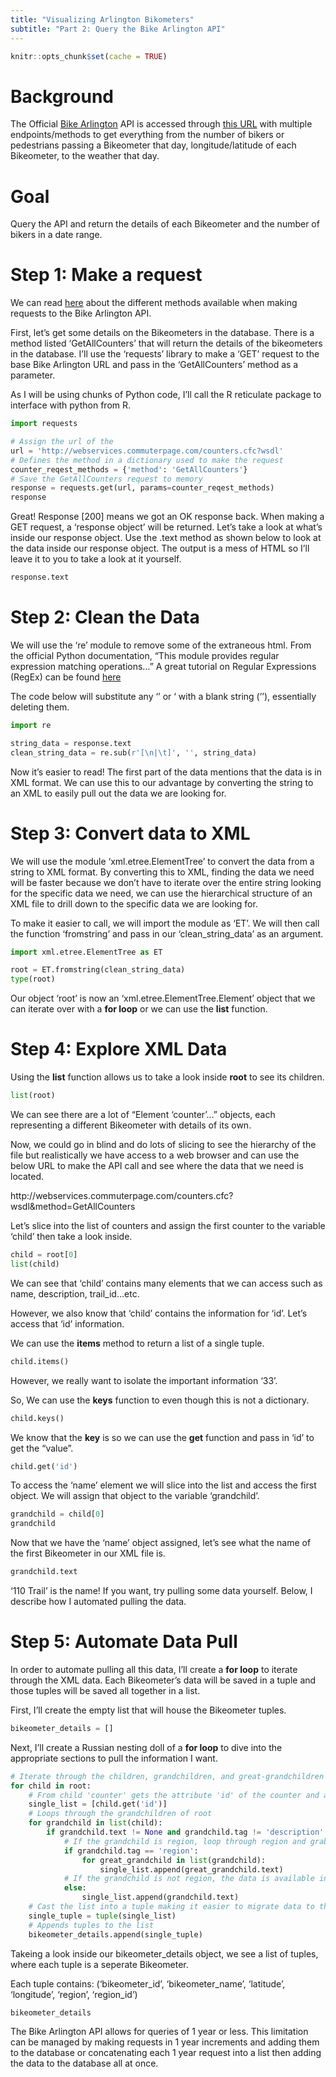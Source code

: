 ```yaml
---
title: "Visualizing Arlington Bikometers"
subtitle: "Part 2: Query the Bike Arlington API"
---
```


```r
knitr::opts_chunk$set(cache = TRUE)
```

# Background
The Official [Bike Arlington](http://counters.bikearlington.com/data-for-developers/) API is accessed through [this URL](http://webservices.commuterpage.com/counters.cfc?wsdl) with multiple endpoints/methods to get everything from the number of bikers or pedestrians passing a Bikeometer that day, longitude/latitude of each Bikeometer, to the weather that day.

# Goal
Query the API and return the details of each Bikeometer and the number of bikers in a date range.

# Step 1: Make a request
We can read [here](http://counters.bikearlington.com/bike/assets/File/Regional_bikearlington_webservices.pdf) about the different methods available when making requests to the Bike Arlington API.

First, let's get some details on the Bikeometers in the database. There is a method listed 'GetAllCounters' that will return the details of the bikeometers in the database. I'll use the 'requests' library to make a 'GET' request to the base Bike Arlington URL and pass in the 'GetAllCounters' method as a parameter.

As I will be using chunks of Python code, I'll call the R reticulate package to interface with python from R.

```python
import requests

# Assign the url of the 
url = 'http://webservices.commuterpage.com/counters.cfc?wsdl'
# Defines the method in a dictionary used to make the request
counter_reqest_methods = {'method': 'GetAllCounters'}
# Save the GetAllCounters request to memory
response = requests.get(url, params=counter_reqest_methods)
response
```

Great! Response [200] means we got an OK response back. When making a GET request, a 'response object' will be returned. Let's take a look at what's inside our response object. Use the .text method as shown below to look at the data inside our response object. The output is a mess of HTML so I'll leave it to you to take a look at it yourself.

```python
response.text
```

# Step 2: Clean the Data
We will use the 're' module to remove some of the extraneous html. From the official Python documentation, "This module provides regular expression matching operations..." A great tutorial on Regular Expressions (RegEx) can be found [here](https://realpython.com/regex-python/)

The code below will substitute any '\n' or '\t' with a blank string (''), essentially deleting them.

```python
import re

string_data = response.text
clean_string_data = re.sub(r'[\n|\t]', '', string_data)
```

Now it's easier to read! The first part of the data mentions that the data is in XML format. We can use this to our advantage by converting the string to an XML to easily pull out the data we are looking for.

# Step 3: Convert data to XML
We will use the module 'xml.etree.ElementTree' to convert the data from a string to XML format. By converting this to XML, finding the data we need will be faster because we don't have to iterate over the entire string looking for the specific data we need, we can use the hierarchical structure of an XML file to drill down to the specific data we are looking for.

To make it easier to call, we will import the module as 'ET'. We will then call the function 'fromstring' and pass in our 'clean_string_data' as an argument.

```python
import xml.etree.ElementTree as ET

root = ET.fromstring(clean_string_data)
type(root)
```

Our object 'root' is now an 'xml.etree.ElementTree.Element' object that we can iterate over with a **for loop** or we can use the **list** function.

# Step 4: Explore XML Data

Using the **list** function allows us to take a look inside **root** to see its children.
```python
list(root)
```

We can see there are a lot of "Element 'counter'..." objects, each representing a different Bikeometer with details of its own.

Now, we could go in blind and do lots of slicing to see the hierarchy of the file but realistically we have access to a web browser and can use the below URL to make the API call and see where the data that we need is located.

http://webservices.commuterpage.com/counters.cfc?wsdl&method=GetAllCounters

Let's slice into the list of counters and assign the first counter to the variable 'child' then take a look inside.

```python
child = root[0]
list(child)
```
We can see that 'child' contains many elements that we can access such as name, description, trail_id...etc.

However, we also know that 'child' contains the information for 'id'. Let's access that 'id' information.

We can use the **items** method to return a list of a single tuple.
```python
child.items()
```
However, we really want to isolate the important information '33'. 

So, We can use the **keys** function to even though this is not a dictionary.

```python
child.keys()
```
We know that the **key** is so we can use the **get** function and pass in 'id' to get the "value".
```python
child.get('id')
```
To access the 'name' element we will slice into the list and access the first object. We will assign that object to the variable 'grandchild'.
```python
grandchild = child[0]
grandchild
```
Now that we have the 'name' object assigned, let's see what the name of the first Bikeometer in our XML file is.
```python
grandchild.text
```
'110 Trail' is the name! If you want, try pulling some data yourself. Below, I describe how I automated pulling the data.

# Step 5: Automate Data Pull
In order to automate pulling all this data, I'll create a **for loop** to iterate through the XML data. Each Bikeometer's data will be saved in a tuple and those tuples will be saved all together in a list.

First, I'll create the empty list that will house the Bikeometer tuples.
```python
bikeometer_details = []
```
Next, I'll create a Russian nesting doll of a **for loop** to dive into the appropriate sections to pull the information I want.
```python
# Iterate through the children, grandchildren, and great-grandchildren and grab req data  
for child in root:
    # From child 'counter' gets the attribute 'id' of the counter and adds it to single_list
    single_list = [child.get('id')]
    # Loops through the grandchildren of root
    for grandchild in list(child):   
        if grandchild.text != None and grandchild.tag != 'description' and grandchild.tag != 'trail_id' and grandchild.tag != 'trail_name':
            # If the grandchild is region, loop through region and grab the grandchildren data
            if grandchild.tag == 'region':  
                for great_grandchild in list(grandchild): 
                    single_list.append(great_grandchild.text)
            # If the grandchild is not region, the data is available in grandchild.text
            else: 
                single_list.append(grandchild.text)
    # Cast the list into a tuple making it easier to migrate data to the database
    single_tuple = tuple(single_list)
    # Appends tuples to the list
    bikeometer_details.append(single_tuple)
```
Takeing a look inside our bikeometer_details object, we see a list of tuples, where each tuple is a seperate Bikeometer. 

Each tuple contains: ('bikeometer_id', 'bikeometer_name', 'latitude', 'longitude', 'region', 'region_id')

```python
bikeometer_details
```


The Bike Arlington API allows for queries of 1 year or less. This limitation can be managed by making requests in 1 year increments and adding them to the database or concatenating each 1 year request into a list then adding the data to the database all at once.
